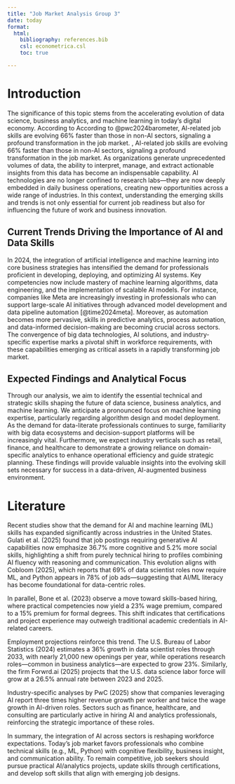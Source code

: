 ```yaml
---
title: "Job Market Analysis Group 3"
date: today
format: 
  html:
    bibliography: references.bib
    csl: econometrica.csl
    toc: true

---
```


# Introduction
The significance of this topic stems from the accelerating evolution of data science, business analytics, and machine learning in today’s digital economy. According to According to @pwc2024barometer, AI-related job skills are evolving 66% faster than those in non-AI sectors, signaling a profound transformation in the job market. , AI-related job skills are evolving 66% faster than those in non-AI sectors, signaling a profound transformation in the job market. As organizations generate unprecedented volumes of data, the ability to interpret, manage, and extract actionable insights from this data has become an indispensable capability. AI technologies are no longer confined to research labs—they are now deeply embedded in daily business operations, creating new opportunities across a wide range of industries. In this context, understanding the emerging skills and trends is not only essential for current job readiness but also for influencing the future of work and business innovation.


## Current Trends Driving the Importance of AI and Data Skills
In 2024, the integration of artificial intelligence and machine learning into core business strategies has intensified the demand for professionals proficient in developing, deploying, and optimizing AI systems. Key competencies now include mastery of machine learning algorithms, data engineering, and the implementation of scalable AI models. For instance, companies like Meta are increasingly investing in professionals who can support large-scale AI initiatives through advanced model development and data pipeline automation [@time2024meta]. Moreover, as automation becomes more pervasive, skills in predictive analytics, process automation, and data-informed decision-making are becoming crucial across sectors. The convergence of big data technologies, AI solutions, and industry-specific expertise marks a pivotal shift in workforce requirements, with these capabilities emerging as critical assets in a rapidly transforming job market.


## Expected Findings and Analytical Focus
Through our analysis, we aim to identify the essential technical and strategic skills shaping the future of data science, business analytics, and machine learning. We anticipate a pronounced focus on machine learning expertise, particularly regarding algorithm design and model deployment. As the demand for data-literate professionals continues to surge, familiarity with big data ecosystems and decision-support platforms will be increasingly vital. Furthermore, we expect industry verticals such as retail, finance, and healthcare to demonstrate a growing reliance on domain-specific analytics to enhance operational efficiency and guide strategic planning. These findings will provide valuable insights into the evolving skill sets necessary for success in a data-driven, AI-augmented business environment.


# Literature
Recent studies show that the demand for AI and machine learning (ML) skills has expanded significantly across industries in the United States. Gulati et al. (2025) found that job postings requiring generative AI capabilities now emphasize 36.7% more cognitive and 5.2% more social skills, highlighting a shift from purely technical hiring to profiles combining AI fluency with reasoning and communication. This evolution aligns with Cobloom (2025), which reports that 69% of data scientist roles now require ML, and Python appears in 78% of job ads—suggesting that AI/ML literacy has become foundational for data-centric roles.

In parallel, Bone et al. (2023) observe a move toward skills-based hiring, where practical competencies now yield a 23% wage premium, compared to a 15% premium for formal degrees. This shift indicates that certifications and project experience may outweigh traditional academic credentials in AI-related careers.

Employment projections reinforce this trend. The U.S. Bureau of Labor Statistics (2024) estimates a 36% growth in data scientist roles through 2033, with nearly 21,000 new openings per year, while operations research roles—common in business analytics—are expected to grow 23%. Similarly, the firm Forwrd.ai (2025) projects that the U.S. data science labor force will grow at a 26.5% annual rate between 2023 and 2025.

Industry-specific analyses by PwC (2025) show that companies leveraging AI report three times higher revenue growth per worker and twice the wage growth in AI-driven roles. Sectors such as finance, healthcare, and consulting are particularly active in hiring AI and analytics professionals, reinforcing the strategic importance of these roles.

In summary, the integration of AI across sectors is reshaping workforce expectations. Today’s job market favors professionals who combine technical skills (e.g., ML, Python) with cognitive flexibility, business insight, and communication ability. To remain competitive, job seekers should pursue practical AI/analytics projects, update skills through certifications, and develop soft skills that align with emerging job designs.